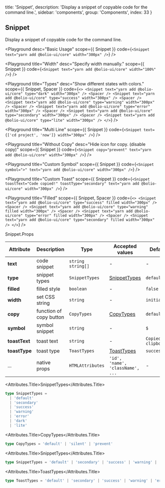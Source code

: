 
  title: 'Snippet',
  description: 'Display a snippet of copyable code for the command line.',
  sidebar: 'components',
  group: 'Components',
  index: 33
}

## Snippet

Display a snippet of copyable code for the command line.

<Playground
  desc="Basic Usage"
  scope={{ Snippet }}
  code={`
<Snippet text="yarn add @bolio-ui/core" width="300px" />
`}
/>

<Playground
  title="Width"
  desc="Specify width manually."
  scope={{ Snippet }}
  code={`
<Snippet text="yarn add @bolio-ui/core" width="100%" />
`}
/>

<Playground
  title="Types"
  desc="Show different states with colors."
  scope={{ Snippet, Spacer }}
  code={`
<>
  <Snippet text="yarn add @bolio-ui/core" type="dark" width="300px" />
  <Spacer />
  <Snippet text="yarn add @bolio-ui/core" type="success" width="300px" />
  <Spacer />
  <Snippet text="yarn add @bolio-ui/core" type="warning" width="300px" />
  <Spacer />
  <Snippet text="yarn add @bolio-ui/core" type="error" width="300px" />
  <Spacer />
  <Snippet text="yarn add @bolio-ui/core" type="secondary" width="300px" />
  <Spacer />
  <Snippet text="yarn add @bolio-ui/core" type="lite" width="300px" />
</>
`}
/>

<Playground
  title="Multi Line"
  scope={{ Snippet }}
  code={`
<Snippet text={['cd project', 'now']} width="300px" />
`}
/>

<Playground
  title="Without Copy"
  desc="Hide icon for copy. (disable copy)"
  scope={{ Snippet }}
  code={`
<Snippet copy="prevent" text="yarn add @bolio-ui/core" width="300px" />
`}
/>

<Playground
  title="Custom Symbol"
  scope={{ Snippet }}
  code={`
<Snippet symbol=">" text="yarn add @bolio-ui/core" width="300px" />
`}
/>

<Playground
  title="Custom Toast"
  scope={{ Snippet }}
  code={`
<Snippet
  toastText="Code copied!"
  toastType="secondary"
  text="yarn add @bolio-ui/core"
  width="300px"
/>
`}
/>

<Playground
  title="Filled"
  scope={{ Snippet, Spacer }}
  code={`
<>
  <Snippet
    text="yarn add @bolio-ui/core"
    type="success"
    filled
    width="300px"
  />
  <Spacer />
  <Snippet
    text="yarn add @bolio-ui/core"
    type="warning"
    filled
    width="300px"
  />
  <Spacer />
  <Snippet text="yarn add @bolio-ui/core" type="error" filled width="300px" />
  <Spacer />
  <Snippet
    text="yarn add @bolio-ui/core"
    type="secondary"
    filled
    width="300px"
  />
</>
`}
/>

<Attributes edit="/pages/components/snippet.mdx">
<Attributes.Title>Snippet.Props</Attributes.Title>

| Attribute     | Description             | Type                | Accepted values                  | Default                |
| ------------- | ----------------------- | ------------------- | -------------------------------- | ---------------------- |
| **text**      | code snippet            | `string` `string[]` | -                                | -                      |
| **type**      | snippet types           | `SnippetTypes`      | [SnippetTypes](#snippettypes)    | `default`              |
| **filled**    | filled style            | `boolean`           | -                                | `false`                |
| **width**     | set CSS string          | `string`            | -                                | `initial`              |
| **copy**      | function of copy button | `CopyTypes`         | [CopyTypes](#copytypes)          | `default`              |
| **symbol**    | symbol snippet          | `string`            | -                                | `$`                    |
| **toastText** | toast text              | `string`            | -                                | `Copied to clipboard!` |
| **toastType** | toast type              | `ToastTypes`        | [ToastTypes](#toasttypes)        | `success`              |
| ...           | native props            | `HTMLAttributes`    | `'id', 'name', 'className', ...` | -                      |

<Attributes.Title>SnippetTypes</Attributes.Title>

```ts
type SnippetTypes =
  | 'default'
  | 'secondary'
  | 'success'
  | 'warning'
  | 'error'
  | 'dark'
  | 'lite'
```

<Attributes.Title>CopyTypes</Attributes.Title>

```ts
type CopyTypes = 'default' | 'silent' | 'prevent'
```

<Attributes.Title>SnippetTypes</Attributes.Title>

```ts
type SnippetTypes = 'default' | 'secondary' | 'success' | 'warning' | 'error'
```

<Attributes.Title>ToastTypes</Attributes.Title>

```ts
type ToastTypes = 'default' | 'secondary' | 'success' | 'warning' | 'error'
```

</Attributes>


